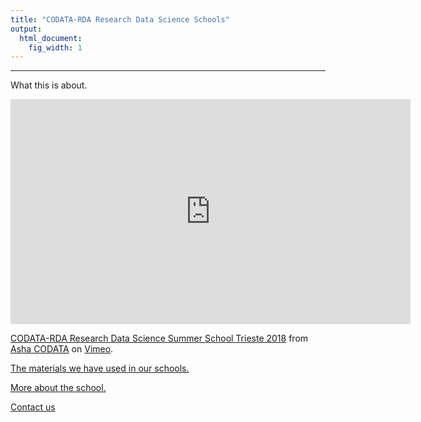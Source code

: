 ```yaml
---
title: "CODATA-RDA Research Data Science Schools"
output:
  html_document:
    fig_width: 1
---
```


----
  
What this is about. 

<iframe src="https://player.vimeo.com/video/299263596" width="640" height="360" frameborder="0" allow="autoplay; fullscreen" allowfullscreen></iframe>
<p><a href="https://vimeo.com/299263596">CODATA-RDA Research Data Science Summer School Trieste 2018</a> from <a href="https://vimeo.com/user91439529">Asha CODATA</a> on <a href="https://vimeo.com">Vimeo</a>.</p>


[The materials we have used in our schools.](https://github.com/CODATA-RDA-DataScienceSchools/Materials)

[More about the school.](https://github.com/CODATA-RDA-DataScienceSchools/TaskGroup)

[Contact us](mailto://data_school_dierectors@codata.org) 
